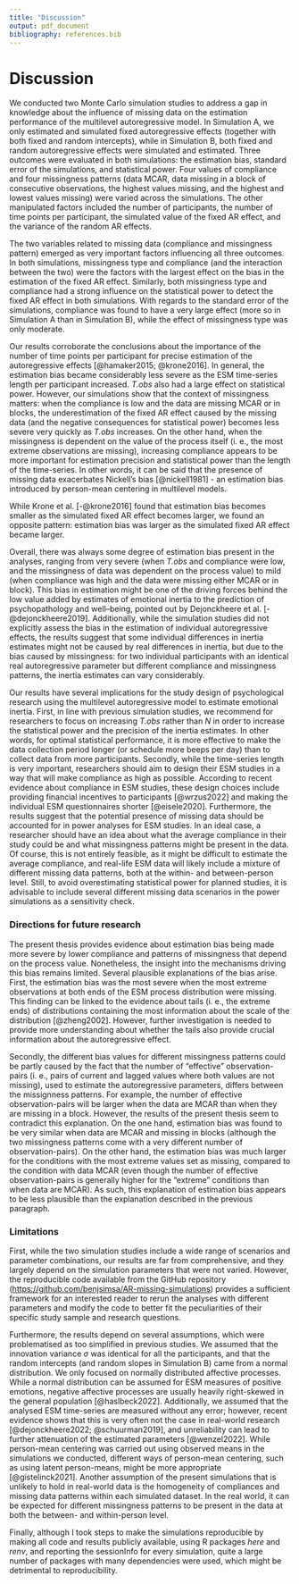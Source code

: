 ```yaml
---
title: "Discussion"
output: pdf_document
bibliography: references.bib
---
```


\newpage

# Discussion

We conducted two Monte Carlo simulation studies to address a gap in knowledge about the influence of missing data on the estimation performance of the multilevel autoregressive model. In Simulation A, we only estimated and simulated fixed autoregressive effects (together with both fixed and random intercepts), while in Simulation B, both fixed and random autoregressive effects were simulated and estimated. Three outcomes were evaluated in both simulations: the estimation bias, standard error of the simulations, and statistical power. Four values of compliance and four missingness patterns (data MCAR, data missing in a block of consecutive observations, the highest values missing, and the highest and lowest values missing) were varied across the simulations. The other manipulated factors included the number of participants, the number of time points per participant, the simulated value of the fixed AR effect, and the variance of the random AR effects.

The two variables related to missing data (compliance and missingness pattern) emerged as very important factors influencing all three outcomes. In both simulations, missingness type and compliance (and the interaction between the two) were the factors with the largest effect on the bias in the estimation of the fixed AR effect. Similarly, both missingness type and compliance had a strong influence on the statistical power to detect the fixed AR effect in both simulations. With regards to the standard error of the simulations, compliance was found to have a very large effect (more so in Simulation A than in Simulation B), while the effect of missingness type was only moderate.

Our results corroborate the conclusions about the importance of the number of time points per participant for precise estimation of the autoregressive effects [@hamaker2015; @krone2016]. In general, the estimation bias became considerably less severe as the ESM time-series length per participant increased. *T.obs* also had a large effect on statistical power. However, our simulations show that the context of missingness matters: when the compliance is low and the data are missing MCAR or in blocks, the underestimation of the fixed AR effect caused by the missing data (and the negative consequences for statistical power) becomes less severe very quickly as *T.obs* increases. On the other hand, when the missingness is dependent on the value of the process itself (i. e., the most extreme observations are missing), increasing compliance appears to be more important for estimation precision and statistical power than the length of the time-series. In other words, it can be said that the presence of missing data exacerbates Nickell's bias [@nickell1981] - an estimation bias introduced by person-mean centering in multilevel models.

While Krone et al. [-@krone2016] found that estimation bias becomes smaller as the simulated fixed AR effect becomes larger, we found an opposite pattern: estimation bias was larger as the simulated fixed AR effect became larger.

Overall, there was always some degree of estimation bias present in the analyses, ranging from very severe (when *T.obs* and compliance were low, and the missingness of data was dependent on the process value) to mild (when compliance was high and the data were missing either MCAR or in block). This bias in estimation might be one of the driving forces behind the low value added by estimates of emotional inertia to the prediction of psychopathology and well--being, pointed out by Dejonckheere et al. [-@dejonckheere2019]. Additionally, while the simulation studies did not explicitly assess the bias in the estimation of individual autoregressive effects, the results suggest that some individual differences in inertia estimates might not be caused by real differences in inertia, but due to the bias caused by missingness: for two individual participants with an identical real autoregressive parameter but different compliance and missingness patterns, the inertia estimates can vary considerably.

Our results have several implications for the study design of psychological research using the multilevel autoregressive model to estimate emotional inertia. First, in line with previous simulation studies, we recommend for researchers to focus on increasing *T.obs* rather than *N* in order to increase the statistical power and the precision of the inertia estimates. In other words, for optimal statistical performance, it is more effective to make the data collection period longer (or schedule more beeps per day) than to collect data from more participants. Secondly, while the time-series length is very important, researchers should aim to design their ESM studies in a way that will make compliance as high as possible. According to recent evidence about compliance in ESM studies, these design choices include providing financial incentives to participants [@wrzus2022] and making the individual ESM questionnaires shorter [@eisele2020]. Furthermore, the results suggest that the potential presence of missing data should be accounted for in power analyses for ESM studies. In an ideal case, a researcher should have an idea about what the average compliance in their study could be and what missingness patterns might be present in the data. Of course, this is not entirely feasible, as it might be difficult to estimate the average compliance, and real-life ESM data will likely include a mixture of different missing data patterns, both at the within- and between-person level. Still, to avoid overestimating statistical power for planned studies, it is advisable to include several different missing data scenarios in the power simulations as a sensitivity check.

### Directions for future research

The present thesis provides evidence about estimation bias being made more severe by lower compliance and patterns of missingness that depend on the process value. Nonetheless, the insight into the mechanisms driving this bias remains limited. Several plausible explanations of the bias arise. First, the estimation bias was the most severe when the most extreme observations at both ends of the ESM process distribution were missing. This finding can be linked to the evidence about tails (i. e., the extreme ends) of distributions containing the most information about the scale of the distribution [@zheng2002]. However, further investigation is needed to provide more understanding about whether the tails also provide crucial information about the autoregressive effect.

Secondly, the different bias values for different missingness patterns could be partly caused by the fact that the number of "effective" observation-pairs (i. e., pairs of current and lagged values where both values are not missing), used to estimate the autoregressive parameters, differs between the missignness patterns. For example, the number of effective observation-pairs will be larger when the data are MCAR than when they are missing in a block. However, the results of the present thesis seem to contradict this explanation. On the one hand, estimation bias was found to be very similar when data are MCAR and missing in blocks (although the two missingness patterns come with a very different number of observation-pairs). On the other hand, the estimation bias was much larger for the conditions with the most extreme values set as missing, compared to the condition with data MCAR (even though the number of effective observation-pairs is generally higher for the "extreme" conditions than when data are MCAR). As such, this explanation of estimation bias appears to be less plausible than the explanation described in the previous paragraph.

### Limitations

First, while the two simulation studies include a wide range of scenarios and parameter combinations, our results are far from comprehensive, and they largely depend on the simulation parameters that were not varied. However, the reproducible code available from the GitHub repository (<https://github.com/benjsimsa/AR-missing-simulations>) provides a sufficient framework for an interested reader to rerun the analyses with different parameters and modify the code to better fit the peculiarities of their specific study sample and research questions.

Furthermore, the results depend on several assumptions, which were problematised as too simplified in previous studies. We assumed that the innovation variance $\sigma$ was identical for all the participants, and that the random intercepts (and random slopes in Simulation B) came from a normal distribution. We only focused on normally distributed affective processes. While a normal distribution can be assumed for ESM measures of positive emotions, negative affective processes are usually heavily right-skewed in the general population [@haslbeck2022]. Additionally, we assumed that the analysed ESM time-series are measured without any error; however, recent evidence shows that this is very often not the case in real-world research [@dejonckheere2022; @schuurman2019], and unreliability can lead to further attenuation of the estimated parameters [@wenzel2022]. While person-mean centering was carried out using observed means in the simulations we conducted, different ways of person-mean centering, such as using latent person-means, might be more appropriate [@gistelinck2021]. Another assumption of the present simulations that is unlikely to hold in real-world data is the homogeneity of compliances and missing data patterns within each simulated dataset. In the real world, it can be expected for different missingness patterns to be present in the data at both the between- and within-person level.

Finally, although I took steps to make the simulations reproducible by making all code and results publicly available, using R packages *here* and *renv*, and reporting the sessionInfo for every simulation, quite a large number of packages with many dependencies were used, which might be detrimental to reproducibility.
